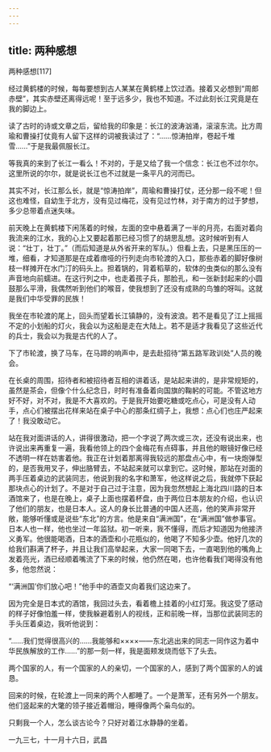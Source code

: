 ```yaml
---
---
---
```

title: 两种感想
---




两种感想[117]



经过黄鹤楼的时候，每每要想到古人某某在黄鹤楼上饮过酒。接着又必想到“周郎赤壁”，其实赤壁还离得远呢！至于远多少，我也不知道。不过此刻长江究竟是在我的脚边上。

读了古时的诗或文章之后，留给我的印象是：长江的波涛汹涌，滚滚东流。比方周瑜和曹操打仗竟有人留下这样的词被我读过了：“……惊涛拍岸，卷起千堆雪……”于是我最佩服长江。

等我真的来到了长江一看么！不对的，于是又给了我一个信念：长江也不过尔尔。这里所说的尔尔，就是说长江也不过就是一条平凡的河而已。

其实不对，长江那么长，就是“惊涛拍岸”，周瑜和曹操打仗，还分那一段不呢！但这也难怪，自幼生于北方，没有见过梅花，没有见过竹林，对于南方的过于梦想，多少总带着点迷失味。

前天晚上在黄鹤楼下闲荡着的时候，左面的空中悬着满了一半的月亮，右面对着向我流来的江水，我的心上又要起着那已经习惯了的胡思乱想。这时候听到有人说：“壮丁，壮丁。”（而后知道是从外省开来的军队。）但看上去，只是黑压压的一堆，细看，才知道那是在成着瘖哑的行列走向市轮渡的入口，那些赤着的脚好像树枝一样摊开在水门汀的码头上。担着锅的，背着稻草的，软体的虫类似的那么没有声音地向前蠕进。在这行列之中，也走着孩子兵，那脸孔，和一张新封起来的小圆鼓那么平滑，我偶然听到他们的喉音，使我想到了还没有成熟的鸟雏的呀叫。这就是我们中华受罪的民族！

我坐在市轮渡的尾上，回头而望着长江镇静的，没有波浪。若不是看见了江上摇摇不定的小划船的灯火，我会以为这船是走在大陆上。若不是适才我看见了这些近代的兵士，我会以为我是古代的人了。

下了市轮渡，换了马车，在马蹄的响声中，是去赴招待“第五路军政训处”人员的晚会。

在长桌的周围，招待者和被招待者互相的讲着话，是站起来讲的，是非常规矩的，虽然是茶会，但像个什么纪念日，时时有准备着向国旗的鞠躬的可能。不管这地方好不好，对不对，我是不大喜欢的。于是我开始要吃糖或吃点心，可是没有人动手，点心们被摆出花样来站在桌子中心的那条红绸子上，我想：点心们也庄严起来了！我没敢动它。

站在我对面讲话的人，讲得很激动，把一个字说了两次或三次，还没有说出来，也许说出来再重复一遍，我看他领上的四个金梅花有点碍事，并且他的眼镜好像已经不透明一样在妨害着他。我正在计划着那离得我较远的那盘点心中，有一块炮弹型的，是否我用叉子，伸出胳臂去，不站起来就可以拿到它。这时候，那站在对面的两手压着桌边的武装同志，他说到我的名字和萧军，他这样说之后，我就停下获起那块点心的计划了。不是对于自己过于注意，因为我忽然想起上海北四川路的日本酒馆来了，也是在晚上，桌子上面也摆着杯盘，由于两位日本朋友的介绍，也认识了他们的朋友，也是日本人。这人的身长比普通的中国人还高，他的笑声非常开敞，能够听懂或是说些“东北”的方言。他是来自“满洲国”，在“满洲国”做参事官。日本人也一样，他也坐过一年监狱。初一听来，我不懂得，而后才知道因为他接济义勇军。他很能喝酒，日本的酒壶和小花瓶似的，他喝了不知多少壶。他好几次的给我们斟满了杯子，并且让我们高举起来，大家一同喝下去，一直喝到他的嘴角上发着亮光，酒已经顺着嘴流了下来的时候，他仍然在喝，也许他看我们喝得没有他多，他忽然说：

“‘满洲国’你们放心吧！”他手中的酒壶又向着我们这边来了。

因为完全是日本式的酒馆，我回过头去，看着檐上挂着的小红灯笼。我这受了感动的样子好像怕羞一样，使我躲避着别人的视线，正和前晚一样，当那位武装同志的手头压着桌边，我听他说到：

“……我们觉得很高兴的……我能够和××××——东北逃出来的同志一同作这为着中华民族解放的工作……”的那一刻一样，我是面颊发烧而低下了头去。

两个国家的人，有一个国家的人的亲切，一个国家的人，感到了两个国家的人的诚恳。

回来的时候，在轮渡上一同来的两个人都睡了。一个是萧军，还有另外一个朋友。他们竖起来的大氅的领子接近着帽沿，睡得像两个枭鸟似的。

只剩我一个人，怎么谈古论今？只好对着江水静静的坐着。

一九三七，十一月十六日，武昌